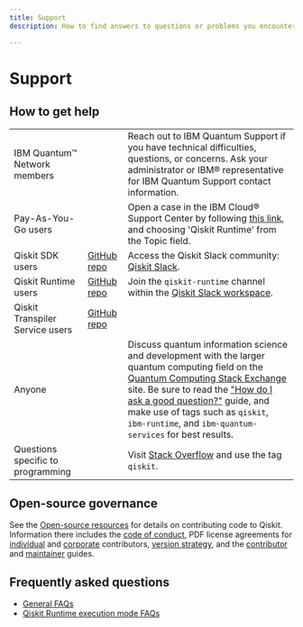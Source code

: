 ```yaml
---
title: Support
description: How to find answers to questions or problems you encounter while using IBM Quantum (Platform, or on IBM Cloud) or Qiskit Runtime

---
```


# Support

## How to get help

| | | |
| --- | --- | --- |
| IBM Quantum&trade; Network members | | Reach out to IBM Quantum Support if you have technical difficulties, questions, or concerns. Ask your administrator or IBM&reg; representative for IBM Quantum Support contact information. |
| Pay-As-You-Go users | | Open a case in the IBM Cloud&reg; Support Center by following [this link](https://cloud.ibm.com/unifiedsupport/cases/form), and choosing 'Qiskit Runtime' from the Topic field. |
| Qiskit SDK users | [GitHub repo](https://github.com/Qiskit/qiskit)| Access the Qiskit Slack community: [Qiskit Slack](https://qisk.it/join-slack).  |
| Qiskit Runtime users  | [GitHub repo](https://github.com/Qiskit/qiskit-ibm-runtime)| Join the `qiskit-runtime` channel within the [Qiskit Slack workspace](https://qisk.it/join-slack).|
| Qiskit Transpiler Service users|  [GitHub repo](https://github.com/Qiskit/qiskit-ibm-transpiler) | |
|Anyone||Discuss quantum information science and development with the larger quantum computing field on the [Quantum Computing Stack Exchange](https://quantumcomputing.stackexchange.com/questions/) site. Be sure to read the ["How do I ask a good question?"](https://quantumcomputing.stackexchange.com/help/how-to-ask) guide, and make use of tags such as `qiskit`, `ibm-runtime`, and `ibm-quantum-services` for best results.|
|Questions specific to programming||Visit [Stack Overflow](https://stackoverflow.com/) and use the tag `qiskit`.|

## Open-source governance

See the [Open-source resources](/open-source/) for details on contributing code to Qiskit. Information there includes the [code of conduct](/open-source/code-of-conduct), PDF license agreements for [individual](https://docs.quantum.ibm.com/open-source/qiskit-cla.pdf) and [corporate](https://docs.quantum.ibm.com/open-source/qiskit-corporate-cla.pdf) contributors, [version strategy](/open-source/qiskit-sdk-version-strategy), and the [contributor](https://github.com/Qiskit/qiskit/blob/main/CONTRIBUTING.md) and [maintainer](https://github.com/Qiskit/qiskit/blob/main/MAINTAINING.md) guides.

## Frequently asked questions

- [General FAQs](/faq)
- [Qiskit Runtime execution mode FAQs](/guides/execution-modes-faq)